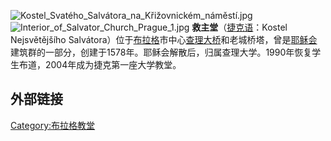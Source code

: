 [[File:Kostel_Svatého_Salvátora_na_Křižovnickém_náměstí.jpg|thumb]]
[[File:Interior_of_Salvator_Church_Prague_1.jpg|thumb]]
'''救主堂'''（[[捷克语|捷克语]]：Kostel Nejsvětějšího Salvátora）位于[[布拉格|布拉格]]市中心[[查理大桥|查理大桥]]和老城桥塔，曾是[[耶稣会|耶稣会]]建筑群的一部分，创建于1578年。耶稣会解散后，归属查理大学。1990年恢复学生布道，2004年成为捷克第一座大学教堂。

== 外部链接 ==
{{Coordinate |NS=50/5/10/N |EW=14/24/54/E |type=landmark |region=CZ}}

[[Category:布拉格教堂|Category:布拉格教堂]]